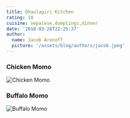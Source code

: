 ```yaml
---
title: Dhaulagiri Kitchen
rating: 10
cuisine: nepalese,dumplings,dinner
date: '2018-03-28T22:25:37'
author:
  name: Jacob Aronoff
  picture: '/assets/blog/authors/jacob.jpeg'
---
```


### Chicken Momo
![Chicken Momo](/blog/dhaulagiri-kitchen.jpg)
### Buffalo Momo
![Buffalo Momo](/blog/dhaulagiri-kitchen1.jpg)
